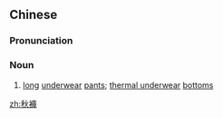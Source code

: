 {{also|秋裤}}
==Chinese==
{{zh-forms|s=秋裤}}

===Pronunciation===
{{zh-pron
|m=qiūkù
|cat=n
}}

===Noun===
{{zh-noun}}

# [[long]] [[underwear]] [[pant]]s; [[thermal underwear]] [[bottoms]]

[[zh:秋褲]]